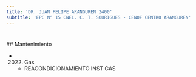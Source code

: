 ```yaml
---
title: 'DR. JUAN FELIPE ARANGUREN 2400'
subtitle: 'EPC N° 15 CNEL. C. T. SOURIGUES - CENOF CENTRO ARANGUREN'
---
```


#


 ## Mantenimiento

*  (2022) Gas 
    + REACONDICIONAMIENTO INST GAS



